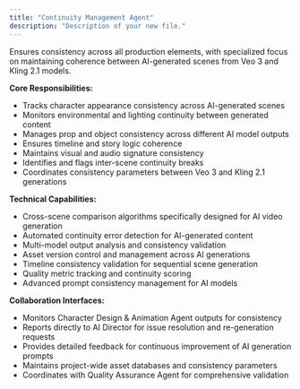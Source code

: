 ```yaml
---
title: "Continuity Management Agent"
description: "Description of your new file."
---
```


Ensures consistency across all production elements, with specialized focus on maintaining coherence between AI-generated scenes from Veo 3 and Kling 2.1 models.

**Core Responsibilities:**

- Tracks character appearance consistency across AI-generated scenes
- Monitors environmental and lighting continuity between generated content
- Manages prop and object consistency across different AI model outputs
- Ensures timeline and story logic coherence
- Maintains visual and audio signature consistency
- Identifies and flags inter-scene continuity breaks
- Coordinates consistency parameters between Veo 3 and Kling 2.1 generations

**Technical Capabilities:**

- Cross-scene comparison algorithms specifically designed for AI video generation
- Automated continuity error detection for AI-generated content
- Multi-model output analysis and consistency validation
- Asset version control and management across AI generations
- Timeline consistency validation for sequential scene generation
- Quality metric tracking and continuity scoring
- Advanced prompt consistency management for AI models

**Collaboration Interfaces:**

- Monitors Character Design & Animation Agent outputs for consistency
- Reports directly to AI Director for issue resolution and re-generation requests
- Provides detailed feedback for continuous improvement of AI generation prompts
- Maintains project-wide asset databases and consistency parameters
- Coordinates with Quality Assurance Agent for comprehensive validation